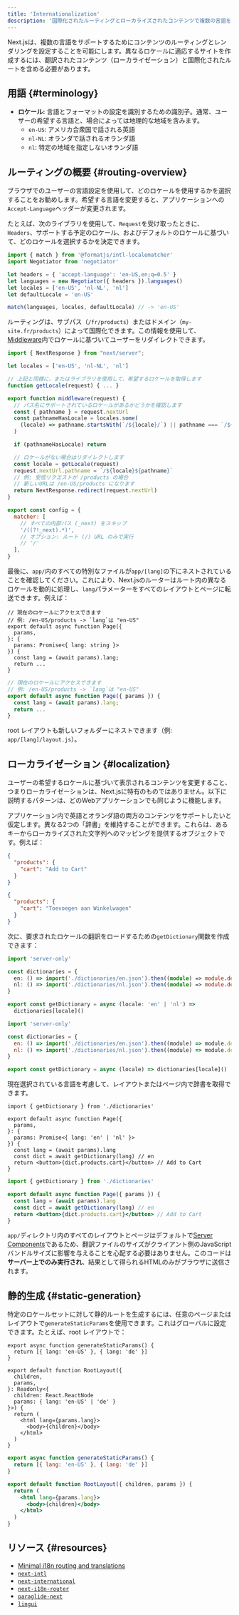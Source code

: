 ```yaml
---
title: 'Internationalization'
description: '国際化されたルーティングとローカライズされたコンテンツで複数の言語をサポートします。'
---
```


Next.jsは、複数の言語をサポートするためにコンテンツのルーティングとレンダリングを設定することを可能にします。異なるロケールに適応するサイトを作成するには、翻訳されたコンテンツ（ローカライゼーション）と国際化されたルートを含める必要があります。

## 用語 {#terminology}

- **ロケール:** 言語とフォーマットの設定を識別するための識別子。通常、ユーザーの希望する言語と、場合によっては地理的な地域を含みます。
  - `en-US`: アメリカ合衆国で話される英語
  - `nl-NL`: オランダで話されるオランダ語
  - `nl`: 特定の地域を指定しないオランダ語

## ルーティングの概要 {#routing-overview}

ブラウザでのユーザーの言語設定を使用して、どのロケールを使用するかを選択することをお勧めします。希望する言語を変更すると、アプリケーションへの`Accept-Language`ヘッダーが変更されます。

たとえば、次のライブラリを使用して、`Request`を受け取ったときに、`Headers`、サポートする予定のロケール、およびデフォルトのロケールに基づいて、どのロケールを選択するかを決定できます。

```js title="middleware.js"
import { match } from '@formatjs/intl-localematcher'
import Negotiator from 'negotiator'

let headers = { 'accept-language': 'en-US,en;q=0.5' }
let languages = new Negotiator({ headers }).languages()
let locales = ['en-US', 'nl-NL', 'nl']
let defaultLocale = 'en-US'

match(languages, locales, defaultLocale) // -> 'en-US'
```

ルーティングは、サブパス（`/fr/products`）またはドメイン（`my-site.fr/products`）によって国際化できます。この情報を使用して、[Middleware](/docs/app/building-your-application/routing/middleware)内でロケールに基づいてユーザーをリダイレクトできます。

```js title="middleware.js"
import { NextResponse } from "next/server";

let locales = ['en-US', 'nl-NL', 'nl']

// 上記と同様に、またはライブラリを使用して、希望するロケールを取得します
function getLocale(request) { ... }

export function middleware(request) {
  // パス名にサポートされているロケールがあるかどうかを確認します
  const { pathname } = request.nextUrl
  const pathnameHasLocale = locales.some(
    (locale) => pathname.startsWith(`/${locale}/`) || pathname === `/${locale}`
  )

  if (pathnameHasLocale) return

  // ロケールがない場合はリダイレクトします
  const locale = getLocale(request)
  request.nextUrl.pathname = `/${locale}${pathname}`
  // 例: 受信リクエストが /products の場合
  // 新しいURLは /en-US/products になります
  return NextResponse.redirect(request.nextUrl)
}

export const config = {
  matcher: [
    // すべての内部パス (_next) をスキップ
    '/((?!_next).*)',
    // オプション: ルート (/) URL のみで実行
    // '/'
  ],
}
```

最後に、`app/`内のすべての特別なファイルが`app/[lang]`の下にネストされていることを確認してください。これにより、Next.jsのルーターはルート内の異なるロケールを動的に処理し、`lang`パラメーターをすべてのレイアウトとページに転送できます。例えば：

<Tabs>
<TabItem value="tsx" label="TypeScript">

```tsx title="app/[lang]/page.tsx" switcher
// 現在のロケールにアクセスできます
// 例: /en-US/products -> `lang`は "en-US"
export default async function Page({
  params,
}: {
  params: Promise<{ lang: string }>
}) {
  const lang = (await params).lang;
  return ...
}
```

</TabItem>
<TabItem value="jsx" label="JavaScript">

```jsx title="app/[lang]/page.js" switcher
// 現在のロケールにアクセスできます
// 例: /en-US/products -> `lang`は "en-US"
export default async function Page({ params }) {
  const lang = (await params).lang;
  return ...
}
```

</TabItem>
</Tabs>

root レイアウトも新しいフォルダーにネストできます（例: `app/[lang]/layout.js`）。

## ローカライゼーション {#localization}

ユーザーの希望するロケールに基づいて表示されるコンテンツを変更すること、つまりローカライゼーションは、Next.jsに特有のものではありません。以下に説明するパターンは、どのWebアプリケーションでも同じように機能します。

アプリケーション内で英語とオランダ語の両方のコンテンツをサポートしたいと仮定します。異なる2つの「辞書」を維持することができます。これらは、あるキーからローカライズされた文字列へのマッピングを提供するオブジェクトです。例えば：

```json title="dictionaries/en.json"
{
  "products": {
    "cart": "Add to Cart"
  }
}
```

```json title="dictionaries/nl.json"
{
  "products": {
    "cart": "Toevoegen aan Winkelwagen"
  }
}
```

次に、要求されたロケールの翻訳をロードするための`getDictionary`関数を作成できます：

<Tabs>
<TabItem value="ts" label="TypeScript">

```ts title="app/[lang]/dictionaries.ts" switcher
import 'server-only'

const dictionaries = {
  en: () => import('./dictionaries/en.json').then((module) => module.default),
  nl: () => import('./dictionaries/nl.json').then((module) => module.default),
}

export const getDictionary = async (locale: 'en' | 'nl') =>
  dictionaries[locale]()
```

</TabItem>
<TabItem value="js" label="JavaScript">

```js title="app/[lang]/dictionaries.js" switcher
import 'server-only'

const dictionaries = {
  en: () => import('./dictionaries/en.json').then((module) => module.default),
  nl: () => import('./dictionaries/nl.json').then((module) => module.default),
}

export const getDictionary = async (locale) => dictionaries[locale]()
```

</TabItem>
</Tabs>

現在選択されている言語を考慮して、レイアウトまたはページ内で辞書を取得できます。

<Tabs>
<TabItem value="tsx" label="TypeScript">

```tsx title="app/[lang]/page.tsx" switcher
import { getDictionary } from './dictionaries'

export default async function Page({
  params,
}: {
  params: Promise<{ lang: 'en' | 'nl' }>
}) {
  const lang = (await params).lang
  const dict = await getDictionary(lang) // en
  return <button>{dict.products.cart}</button> // Add to Cart
}
```

</TabItem>
<TabItem value="jsx" label="JavaScript">

```jsx title="app/[lang]/page.js" switcher
import { getDictionary } from './dictionaries'

export default async function Page({ params }) {
  const lang = (await params).lang
  const dict = await getDictionary(lang) // en
  return <button>{dict.products.cart}</button> // Add to Cart
}
```

</TabItem>
</Tabs>

`app/`ディレクトリ内のすべてのレイアウトとページはデフォルトで[Server Components](/docs/app/building-your-application/rendering/server-components)であるため、翻訳ファイルのサイズがクライアント側のJavaScriptバンドルサイズに影響を与えることを心配する必要はありません。このコードは**サーバー上でのみ実行され**、結果として得られるHTMLのみがブラウザに送信されます。

## 静的生成 {#static-generation}

特定のロケールセットに対して静的ルートを生成するには、任意のページまたはレイアウトで`generateStaticParams`を使用できます。これはグローバルに設定できます。たとえば、root レイアウトで：

<Tabs>
<TabItem value="tsx" label="TypeScript">

```tsx title="app/[lang]/layout.tsx" switcher
export async function generateStaticParams() {
  return [{ lang: 'en-US' }, { lang: 'de' }]
}

export default function RootLayout({
  children,
  params,
}: Readonly<{
  children: React.ReactNode
  params: { lang: 'en-US' | 'de' }
}>) {
  return (
    <html lang={params.lang}>
      <body>{children}</body>
    </html>
  )
}
```

</TabItem>
<TabItem value="jsx" label="JavaScript">

```jsx title="app/[lang]/layout.js" switcher
export async function generateStaticParams() {
  return [{ lang: 'en-US' }, { lang: 'de' }]
}

export default function RootLayout({ children, params }) {
  return (
    <html lang={params.lang}>
      <body>{children}</body>
    </html>
  )
}
```

</TabItem>
</Tabs>

## リソース {#resources}

- [Minimal i18n routing and translations](https://github.com/vercel/next.js/tree/canary/examples/i18n-routing)
- [`next-intl`](https://next-intl.dev)
- [`next-international`](https://github.com/QuiiBz/next-international)
- [`next-i18n-router`](https://github.com/i18nexus/next-i18n-router)
- [`paraglide-next`](https://inlang.com/m/osslbuzt/paraglide-next-i18n)
- [`lingui`](https://lingui.dev)
